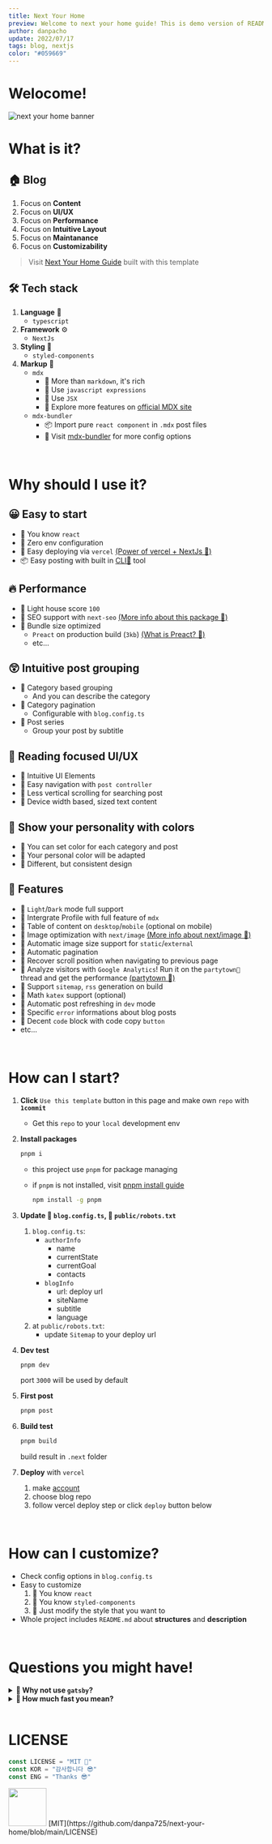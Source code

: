 ```yaml
---
title: Next Your Home
preview: Welcome to next your home guide! This is demo version of README.md
author: danpacho
update: 2022/07/17
tags: blog, nextjs
color: "#059669"
---
```


# Welocome!

![next your home banner](/banner.png)

# What is it?

## 🏠 Blog

1.  Focus on **Content**
2.  Focus on **UI/UX**
3.  Focus on **Performance**
4.  Focus on **Intuitive Layout**
5.  Focus on **Maintanance**
6.  Focus on **Customizability**

> Visit [Next Your Home Guide](https://next-your-home-guide.vercel.app) built with this template

## 🛠 Tech stack

1.  **Language** 📜
    -   `typescript`
2.  **Framework** ⚙️
    -   `NextJs`
3.  **Styling** 💅
    -   `styled-components`
4.  **Markup** 📝
    -   `mdx`
        -   📌 More than `markdown`, it's rich
        -   📌 Use `javascript expressions`
        -   📌 Use `JSX`
        -   🔎 Explore more features on [official MDX site](https://mdxjs.com/table-of-components/)
    -   `mdx-bundler`
        -   📦 Import pure `react component` in `.mdx` post files
        -   🔎 Visit [mdx-bundler](https://github.com/kentcdodds/mdx-bundler) for more config options

<br />

# Why should I use it?

## 😀 Easy to start

-   📌 You know `react`
-   📌 Zero env configuration
-   📌 Easy deploying via `vercel` [(Power of vercel + NextJs 🔎)](https://vercel.com/solutions/nextjs)
-   📦 Easy posting with built in [CLI🎉](https://github.com/danpa725/blog-post-generator) tool

## 🔥 Performance

-   📌 Light house score `100`
-   📌 SEO support with `next-seo` [(More info about this package 🔎)](https://github.com/garmeeh/next-seo)
-   📌 Bundle size optimized
    -   `Preact` on production build (`3kb`) [(What is Preact? 🔎)](https://preactjs.com)
    -   etc...

## 😲 Intuitive post grouping

-   📌 Category based grouping
    -   And you can describe the category
-   📌 Category pagination
    -   Configurable with `blog.config.ts`
-   📌 Post series
    -   Group your post by subtitle

## 📔 Reading focused UI/UX

-   📌 Intuitive UI Elements
-   📌 Easy navigation with `post controller`
-   📌 Less vertical scrolling for searching post
-   📌 Device width based, sized text content

## 🎨 Show your personality with colors

-   📌 You can set color for each category and post
-   📌 Your personal color will be adapted
-   📌 Different, but consistent design

## 🍻 Features

-   📌 `Light`/`Dark` mode full support
-   📌 Intergrate Profile with full feature of `mdx`
-   📌 Table of content on `desktop`/`mobile` (optional on mobile)
-   📌 Image optimization with `next/image` [(More info about next/image 🔎)](https://nextjs.org/docs/api-reference/next/image)
-   📌 Automatic image size support for `static`/`external`
-   📌 Automatic pagination
-   📌 Recover scroll position when navigating to previous page
-   📌 Analyze visitors with `Google Analytics`! Run it on the `partytown🎉` thread and get the performance [(partytown 🔎)](https://partytown.builder.io)
-   📌 Support `sitemap`, `rss` generation on build
-   📌 Math `katex` support (optional)
-   📌 Automatic post refreshing in `dev` mode
-   📌 Specific `error` informations about blog posts
-   📌 Decent `code` block with code copy `button`
-   etc...

<br />

# How can I start?

1.  **Click** `Use this template` button in this page and make own `repo` with **`1commit`**
    -   Get this `repo` to your `local` development env
2.  **Install packages**

    ```bash
    pnpm i
    ```

    -   this project use `pnpm` for package managing
    -   if `pnpm` is not installed, visit [pnpm install guide](https://pnpm.io/installation)

        ```bash
        npm install -g pnpm
        ```

3.  **Update 📜 `blog.config.ts`, 📜 `public/robots.txt`**

    1.  `blog.config.ts`:
        -   `authorInfo`
            -   name
            -   currentState
            -   currentGoal
            -   contacts
        -   `blogInfo`
            -   url: deploy url
            -   siteName
            -   subtitle
            -   language
    2.  at `public/robots.txt`:
        -   update `Sitemap` to your deploy url

4.  **Dev test**
    ```bash
    pnpm dev
    ```
    port `3000` will be used by default
5.  **First post**
    ```bash
    pnpm post
    ```
6.  **Build test**
    ```bash
    pnpm build
    ```
    build result in `.next` folder
7.  **Deploy** with `vercel`

    1.  make [account](https://vercel.com/login)
    2.  choose blog repo
    3.  follow vercel deploy step or click `deploy` button below

<br />

# How can I customize?

-   Check config options in `blog.config.ts`
-   Easy to customize
    1. 🙌 You know `react`
    2. 🙌 You know `styled-components`
    3. 🙌 Just modify the style that you want to
-   Whole project includes `README.md` about **structures** and **description**

<br />

# Questions you might have!

<details>

<summary>
    <strong>
        🤔 Why not use <code>gatsby</code>?
    </strong>
</summary>

1.  Stricter than <code>NextJs</code>
2.  Use <code>graphql</code> for content api

    -   just use <code>typescript</code>
    -   for the people don't know about <code>graphql</code>

3.  Rely on <code>gatsby</code> community to implement some feature

</details>

<details>
    
  <summary>
    <strong>
     🤔 How much fast you mean?
    </strong>
  </summary>

1.  Run [pagespeed test](https://pagespeed.web.dev)

    -   `desktop` result: `100` / `100` / `100` / `100`
    -   `mobile` result: `100` / `97` / `100` / `100`

2.  Run [Webpage Test](https://www.webpagetest.org/): **pretty good**

3.  Check build `bundle size` result below
    ```bash
    Page                                         Size     First Load JS
    ┌ ● /                                        1.46 kB        91.1 kB
    ├   /_app                                    0 B            70.3 kB
    ├ ● /[category]                              748 B          90.4 kB
    ├ ● /[category]/[pageNumber]                 832 B          90.5 kB
    ├ ● /[category]/[pageNumber]/[postTitle]     1.64 kB        96.8 kB
    ├ ○ /404                                     269 B          70.6 kB
    ├ ○ /500                                     269 B          70.6 kB
    ├ ● /category                                3.21 kB        78.1 kB
    └ ● /profile                                 2.68  kB       89   kB
    + First Load JS shared by all                70.3 kB
    ├ chunks/main-be00b42900d433cc.js            36.8 kB
    ├ chunks/pages/_app-764e610a6d9ea0f7.js      32.7 kB
    ├ chunks/webpack-3373b0f21806983f.js         827 B
    └ css/a36597fbcc4c45ff.css                   813 B
    ```

</details>

<br />

# LICENSE

```ts
const LICENSE = "MIT 🎉"
const KOR = "감사합니다 😎"
const ENG = "Thanks 😎"
```

<div
    style={{
        display: "flex",
        flexDirection: "column",
        alignItems: "center",
        justifyContent: "center",
        width: "100%",
    }}
>
    <img src="/favicon.png" width="75" height="75" />
    [MIT](https://github.com/danpa725/next-your-home/blob/main/LICENSE)
</div>
